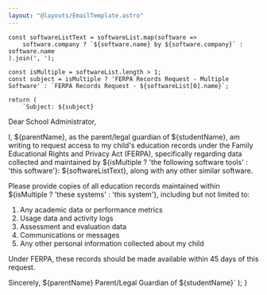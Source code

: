 ```yaml
---
layout: "@layouts/EmailTemplate.astro"
---
```


    const softwareListText = softwareList.map(software => 
        software.company ? `${software.name} by ${software.company}` : software.name
    ).join(', ');

    const isMultiple = softwareList.length > 1;
    const subject = isMultiple ? 'FERPA Records Request - Multiple Software' : `FERPA Records Request - ${softwareList[0].name}`;

    return (
        `Subject: ${subject}
Dear School Administrator,

I, ${parentName}, as the parent/legal guardian of ${studentName}, am writing to request access to my child's education records under the Family Educational Rights and Privacy Act (FERPA), specifically regarding data collected and maintained by ${isMultiple ? 'the following software tools' : 'this software'}: ${softwareListText}, along with any other similar software.

Please provide copies of all education records maintained within ${isMultiple ? 'these systems' : 'this system'}, including but not limited to:

1. Any academic data or performance metrics
2. Usage data and activity logs
3. Assessment and evaluation data
4. Communications or messages
5. Any other personal information collected about my child

Under FERPA, these records should be made available within 45 days of this request.

Sincerely,
${parentName}
Parent/Legal Guardian of ${studentName}`
    );
} 